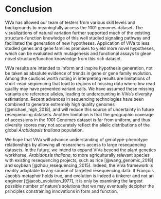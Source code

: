# Conclusion {#conclusion}

ViVa has allowed our team of testers from various skill levels and backgrounds to meaningfully access the 1001 genomes dataset. The visualizations of natural variation further supported much of the existing structure-function knowledge of this well studied signaling pathway and facilitated the generation of new hypotheses. Application of ViVa to less studied genes and gene families promises to yield more novel hypotheses, which can be evaluated with mutagenesis and functional assays to glean novel structure/function knowledge from this rich dataset.

ViVa results are intended to inform and inspire hypothesis generation, not be taken as absolute evidence of trends in gene or gene family evolution. Among the cautions worth noting in interpreting results are limitations of short-read sequencing that lead to regions of missing data where low read quality may have prevented variant calls. We have assumed these missing variants are reference alleles, leading to undercounting in ViVa's diversity estimations. Recent advances in sequencing technologies have been combined to generate extremely high quality genomes [@michael_high_2018], and will reduce this source of uncertainty in future resequencing datasets. Another limitation is that the geographic coverage of accessions in the 1001 Genomes dataset is far from uniform, and thus diversity scores may not accurately reflect the allelic distributions of the global *Arabidopsis thaliana* population.  

We hope that ViVa will advance understanding of genotype-phenotype relationships by allowing all researchers access to large resequencing datasets. In the future, we intend to expand ViVa beyond the plant genetics workhorse, *Arabidopsis thaliana*, to more agriculturally relevant species with existing resequencing projects, such as rice [@wang_genomic_2018] and soybean [@zhou_resequencing_2015]. Indeed, the ViVa framework is readily adaptable to any source of targeted resequencing data. If François Jacob’s metaphor holds true, and evolution is indeed a tinkerer and not an engineer [@jacob_evolution_1977], it is only by examining the largest possible number of nature’s solutions that we may eventually decipher the principles constraining innovations in form and function. 




